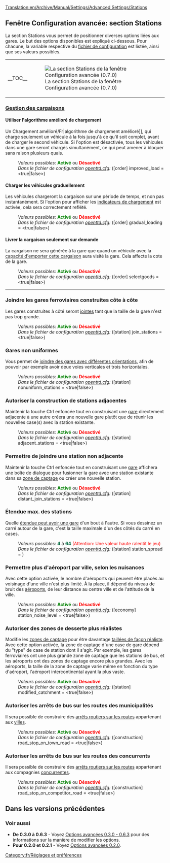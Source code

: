 [[Translation:en/Archive/Manual/Settings/Advanced Settings/Stations]]
{{fr/Options Avancées}}

==Fenêtre Configuration avancée: section Stations==
La section Stations vous permet de positionner diverses options liées aux gares. Le but des options disponibles est expliqué ci-dessous. Pour chacune, la variable respective du [[fr/Archive/Manual/Settings/Openttd.cfg|fichier de configuration]] est listée, ainsi que ses valeurs possibles.
{{en/-}}
{| align="center"
|- valign="top"
|__TOC__
|[[File:fr/Advset stations.png|frame|left|La section Stations de la fenêtre Configuration avancée (0.7.0)]]
|}

===<u>Gestion des cargaisons</u>===
====Utiliser l'algorithme amélioré de chargement====
{{fr/Disponibilité|Old|align="right"|texte=(depuis 0.3.5)}}
Un Chargement amélioré/Fr|algorithme de chargement amélioré]], qui charge seulement un véhicule à la fois jusqu'à ce qu'il soit complet, avant de charger le second véhicule. Si l'option est désactivée, tous les véhicules dans une gare seront chargés simultanément, ce qui peut amener à bloquer sans raison plusieurs quais.
:''Valeurs possibles:'' <span style="color:green">'''Activé'''</span> ou <span style="color:red">'''Désactivé'''</span>
:''Dans le fichier de configuration [[fr/Archive/Manual/Settings/Openttd.cfg|openttd.cfg]]:'' ([order] improved_load = <true|false>) 
{{en/-}}
====Charger les véhicules graduellement====
{{fr/Disponibilité|0.5|align="right"|texte=(depuis 0.5.0)}}
Les véhicules chargeront la cargaison sur une période de temps, et non pas instantanément. Si l'option pour afficher les [[fr/Archive/Manual/Indicateur de chargement|indicateurs de chargement]] est activée, cela sera correctement reflété.
:''Valeurs possibles:'' <span style="color:green">'''Activé'''</span> ou <span style="color:red">'''Désactivé'''</span>
:''Dans le fichier de configuration [[fr/Archive/Manual/Settings/Openttd.cfg|openttd.cfg]]:'' ([order] gradual_loading = <true|false>) 
{{en/-}}
====Livrer la cargaison seulement sur demande====
{{fr/Disponibilité|Old|align="right"|texte=(depuis 0.2.0)}}
La cargaison ne sera générée à la gare que quand un véhicule avec la [[fr/Archive/Manual/Settings/Choisir les marchandises|capacité d'emporter cette cargaison]] aura visité la gare. Cela affecte la cote de la gare.
:''Valeurs possibles:'' <span style="color:green">'''Activé'''</span> ou <span style="color:red">'''Désactivé'''</span>
:''Dans le fichier de configuration [[fr/Archive/Manual/Settings/Openttd.cfg|openttd.cfg]]:'' ([order] selectgoods = <true|false>)
{{en/-}}
----
===Joindre les gares ferroviaires construites côte à côte===
{{fr/Disponibilité|Old|align="right"|texte=(depuis 0.2.0)}}
Les gares construites à côté seront [[fr/Joindre les gares ferroviaires|jointes]] tant que la taille de la gare n'est pas trop grande.
:''Valeurs possibles:'' <span style="color:green">'''Activé'''</span> ou <span style="color:red">'''Désactivé'''</span>
:''Dans le fichier de configuration [[fr/Archive/Manual/Settings/Openttd.cfg|openttd.cfg]]:'' ([station] join_stations = <true|false>)
{{en/-}}
===Gares non uniformes===
{{fr/Disponibilité|Old|align="right"|texte=(depuis 0.3.0)}}
Vous permet de [[fr/Archive/Manual/Settings/Gares non uniformes|joindre des gares avec différentes orientations]], afin de pouvoir par exemple avoir deux voies verticales et trois horizontales.
:''Valeurs possibles:'' <span style="color:green">'''Activé'''</span> ou <span style="color:red">'''Désactivé'''</span>
:''Dans le fichier de configuration [[fr/Archive/Manual/Settings/Openttd.cfg|openttd.cfg]]:'' ([station] nonuniform_stations = <true|false>) 
{{en/-}}
===Autoriser la construction de stations adjacentes===
{{fr/Disponibilité|0.6|align="right"|texte=(depuis 0.6.0)}}
Maintenir la touche Ctrl enfoncée tout en construisant une [[fr/Manual/Gares|gare]] directement adjacente à une autre créera une nouvelle gare plutôt que de réunir les nouvelles case(s) avec la station existante.
:''Valeurs possibles:'' <span style="color:green">'''Activé'''</span> ou <span style="color:red">'''Désactivé'''</span>
:''Dans le fichier de configuration [[fr/Archive/Manual/Settings/Openttd.cfg|openttd.cfg]]:'' ([station] adjacent_stations = <true|false>)
{{en/-}}
===Permettre de joindre une station non adjacente===
{{fr/Disponibilité|0.7|align="right"|texte=(depuis 0.7.0)}}
Maintenir la touche Ctrl enfoncée tout en construisant une [[fr/Manual/Gares|gare]] affichera une boîte de dialogue pour fusionner la gare avec une station existante dans sa [[fr/Manual/Zone de captage|zone de captage]] ou créer une nouvelle station.
:''Valeurs possibles:'' <span style="color:green">'''Activé'''</span> ou <span style="color:red">'''Désactivé'''</span>
:''Dans le fichier de configuration [[fr/Archive/Manual/Settings/Openttd.cfg|openttd.cfg]]:'' ([station] distant_join_stations = <true|false>)
{{en/-}}
===Étendue max. des stations===
{{fr/Disponibilité|Old|align="right"|texte=(depuis 0.3.2)}}
Quelle [[fr/Archive/Manual/Settings/Changer l'étendue d'une gare|étendue peut avoir une gare]] d'un bout à l'autre. Si vous dessinez un carré autour de la gare, c'est la taille maximale d'un des côtés du carré en cases.
:''Valeurs possibles:'' <span style="color:#00693E">'''4'''</span> à <span style="color:#00693E">'''64'''</span> <span style="color:red">(Attention: Une valeur haute ralentit le jeu)</span>
:''Dans le fichier de configuration [[fr/Archive/Manual/Settings/Openttd.cfg|openttd.cfg]]:'' ([station] station_spread = <num_val>)
{{en/-}}
===Permettre plus d'aéroport par ville, selon les nuisances===
{{fr/Disponibilité|0.7|align="right"|texte=(depuis 0.7.0)}}
Avec cette option activée, le nombre d'aéroports qui peuvent être placés au voisinage d'une ville n'est plus limité. À la place, il dépend du niveau de bruit des [[fr/Manual/Aéroports|aéroports]], de leur distance au centre ville et de l'attitude de la ville.
:''Valeurs possibles:'' <span style="color:green">'''Activé'''</span> ou <span style="color:red">'''Désactivé'''</span>
:''Dans le fichier de configuration [[fr/Archive/Manual/Settings/Openttd.cfg|openttd.cfg]]:'' ([economy] station_noise_level = <true|false>)
{{en/-}}
===Autoriser des zones de desserte plus réalistes===
{{fr/Disponibilité|Old|align="right"|texte=(depuis 0.3.5)}}
Modifie les [[fr/Manual/Zone de captage|zones de captage]] pour être davantage [[fr/Archive/Manual/Settings/Desserte modifiée|taillées de façon réaliste]]. Avec cette option activée, la zone de captage d'une case de gare dépend du "type" de case de station dont il s'agit. Par exemple, les gares ferroviaires ont une plus grande zone de captage que les stations de bus, et les aéroports ont des zones de captage encore plus grandes. Avec les aéroports, la taille de la zone de captage varie même en fonction du type d'aéroport, l'aéroport intercontinental ayant la plus vaste.
:''Valeurs possibles:'' <span style="color:green">'''Activé'''</span> ou <span style="color:red">'''Désactivé'''</span>
:''Dans le fichier de configuration [[fr/Archive/Manual/Settings/Openttd.cfg|openttd.cfg]]:'' ([station] modified_catchment = <true|false>)
{{en/-}}
===Autoriser les arrêts de bus sur les routes des municipalités===
{{fr/Disponibilité|0.6|align="right"|texte=(depuis 0.6.0)}}
Il sera possible de construire des [[fr/Manual/Arrêt routier sur la route|arrêts routiers sur les routes]] appartenant aux [[fr/Manual/Ville|villes]].
:''Valeurs possibles:'' <span style="color:green">'''Activé'''</span> ou <span style="color:red">'''Désactivé'''</span>
:''Dans le fichier de configuration [[fr/Archive/Manual/Settings/Openttd.cfg|openttd.cfg]]:'' ([construction] road_stop_on_town_road = <true|false>) 
{{en/-}}
===Autoriser les arrêts de bus sur les routes des concurrents===
{{fr/Disponibilité|0.7|align="right"|texte=(depuis 0.7.0)}}
Il sera possible de construire des [[fr/Manual/Arrêt routier sur la route|arrêts routiers sur les routes]] appartenant aux compagnies [[fr/Concurrent|concurrentes]].
:''Valeurs possibles:'' <span style="color:green">'''Activé'''</span> ou <span style="color:red">'''Désactivé'''</span>
:''Dans le fichier de configuration [[fr/Archive/Manual/Settings/Openttd.cfg|openttd.cfg]]:'' ([construction] road_stop_on_competitor_road = <true|false>)
{{en/-}}

==Dans les versions précédentes==
===Voir aussi===
*'''De 0.3.0 à 0.6.3''' - Voyez [[fr/Archive/Manual/Settings/Options avancées 0.3.0 - 0.6.3|Options avancées 0.3.0 - 0.6.3]] pour des informations sur la manière de modifier les options.
*'''Pour 0.2.0 et 0.2.1''' - Voyez [[fr/Options avancées 0.2.0|Options avancées 0.2.0]].

[[Category:fr/Réglages et préférences]]